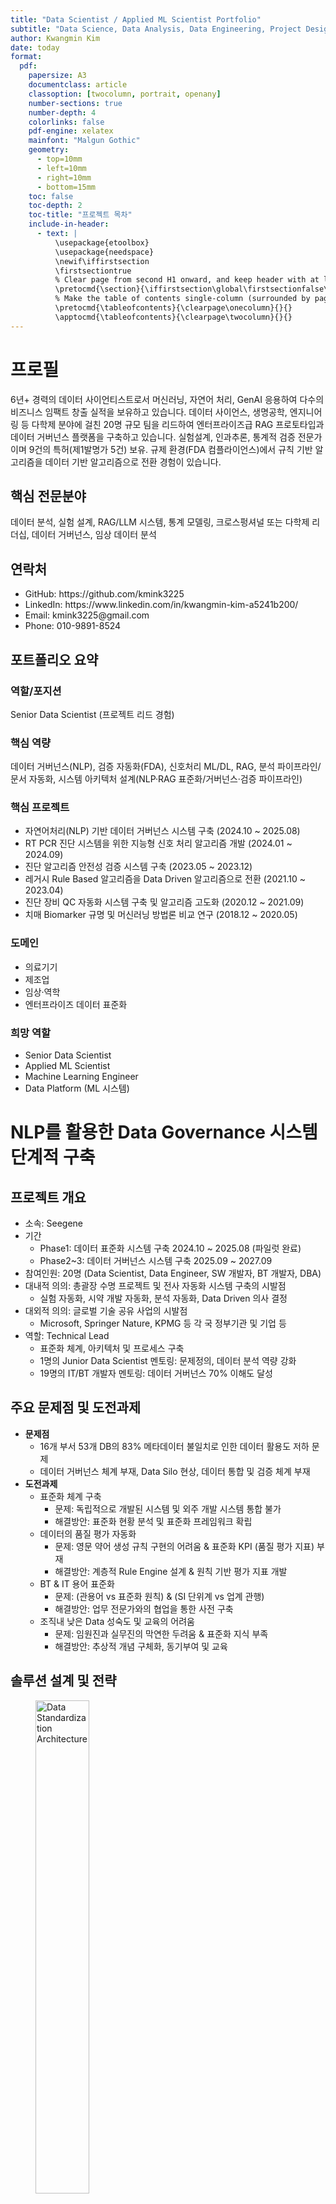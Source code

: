 ```yaml
---
title: "Data Scientist / Applied ML Scientist Portfolio"
subtitle: "Data Science, Data Analysis, Data Engineering, Project Design, Project Management"
author: Kwangmin Kim
date: today
format: 
  pdf:
    papersize: A3
    documentclass: article
    classoption: [twocolumn, portrait, openany]
    number-sections: true
    number-depth: 4
    colorlinks: false
    pdf-engine: xelatex
    mainfont: "Malgun Gothic"
    geometry:
      - top=10mm
      - left=10mm
      - right=10mm
      - bottom=15mm
    toc: false
    toc-depth: 2
    toc-title: "프로젝트 목차"
    include-in-header:
      - text: |
          \usepackage{etoolbox}
          \usepackage{needspace}
          \newif\iffirstsection
          \firstsectiontrue
          % Clear page from second H1 onward, and keep header with at least 5 lines
          \pretocmd{\section}{\iffirstsection\global\firstsectionfalse\else\clearpage\fi\Needspace{5\baselineskip}}{}{}
          % Make the table of contents single-column (surrounded by page breaks)
          \pretocmd{\tableofcontents}{\clearpage\onecolumn}{}{}
          \apptocmd{\tableofcontents}{\clearpage\twocolumn}{}{}
---
```


# 프로필 {.unnumbered}

6년+ 경력의 데이터 사이언티스트로서 머신러닝, 자연어 처리, GenAI 응용하여 다수의 비즈니스 임팩트 창출 실적을 보유하고 있습니다. 데이터 사이언스, 생명공학, 엔지니어링 등 다학제 분야에 걸친 20명 규모 팀을 리드하여 엔터프라이즈급 RAG 프로토타입과 데이터 거버넌스 플랫폼을 구축하고 있습니다. 실험설계, 인과추론, 통계적 검증 전문가이며 9건의 특허(제1발명가 5건) 보유. 규제 환경(FDA 컴플라이언스)에서 규칙 기반 알고리즘을 데이터 기반 알고리즘으로 전환 경험이 있습니다.


## 핵심 전문분야 {.unnumbered}

데이터 분석, 실험 설계, RAG/LLM 시스템, 통계 모델링, 크로스펑셔널 또는 다학제 리더십, 데이터 거버넌스, 임상 데이터 분석

## 연락처 {.unnumbered}

- GitHub: https://github.com/kmink3225
- LinkedIn: https://www.linkedin.com/in/kwangmin-kim-a5241b200/
- Email: kmink3225@gmail.com
- Phone: 010-9891-8524

## 포트폴리오 요약 {.unnumbered}

### 역할/포지션 {.unnumbered}

Senior Data Scientist (프로젝트 리드 경험)

### 핵심 역량 {.unnumbered}

데이터 거버넌스(NLP), 검증 자동화(FDA), 신호처리 ML/DL, RAG, 분석 파이프라인/문서 자동화, 시스템 아키텍처 설계(NLP·RAG 표준화/거버넌스·검증 파이프라인)

### 핵심 프로젝트 {.unnumbered}

- 자연어처리(NLP) 기반 데이터 거버넌스 시스템 구축 (2024.10 ~ 2025.08)
- RT PCR 진단 시스템을 위한 지능형 신호 처리 알고리즘 개발 (2024.01 ~ 2024.09)
- 진단 알고리즘 안전성 검증 시스템 구축 (2023.05 ~ 2023.12)
- 레거시 Rule Based 알고리즘을 Data Driven 알고리즘으로 전환 (2021.10 ~ 2023.04)
- 진단 장비 QC 자동화 시스템 구축 및 알고리즘 고도화 (2020.12 ~ 2021.09)
- 치매 Biomarker 규명 및 머신러닝 방법론 비교 연구 (2018.12 ~ 2020.05)

### 도메인 {.unnumbered}

* 의료기기
* 제조업
* 임상·역학
* 엔터프라이즈 데이터 표준화

### 희망 역할 {.unnumbered}

* Senior Data Scientist
* Applied ML Scientist
* Machine Learning Engineer
* Data Platform (ML 시스템)


::: {=latex}
\clearpage
\onecolumn
\tableofcontents
\clearpage
\twocolumn
:::

# [NLP를 활용한 Data Governance 시스템 단계적 구축]{#proj-governance}

## 프로젝트 개요

* 소속: Seegene
* 기간
  * Phase1: 데이터 표준화 시스템 구축 2024.10 ~ 2025.08 (파일럿 완료)
  * Phase2~3: 데이터 거버넌스 시스템 구축 2025.09 ~ 2027.09
* 참여인원: 20명 (Data Scientist, Data Engineer, SW 개발자, BT 개발자, DBA)
* 대내적 의의: 총괄장 수명 프로젝트 및 전사 자동화 시스템 구축의 시발점
  * 실험 자동화, 시약 개발 자동화, 분석 자동화, Data Driven 의사 결정
* 대외적 의의: 글로벌 기술 공유 사업의 시발점
  * Microsoft, Springer Nature, KPMG 등 각 국 정부기관 및 기업 등
* 역할: Technical Lead
  * 표준화 체계, 아키텍처 및 프로세스 구축
  * 1명의 Junior Data Scientist 멘토링: 문제정의, 데이터 분석 역량 강화
  * 19명의 IT/BT 개발자 멘토링: 데이터 거버넌스 70% 이해도 달성

## 주요 문제점 및 도전과제

* **문제점**
  * 16개 부서 53개 DB의 83% 메타데이터 불일치로 인한 데이터 활용도 저하 문제
  * 데이터 거버넌스 체계 부재, Data Silo 현상, 데이터 통합 및 검증 체계 부재 
* **도전과제**
  * 표준화 체계 구축
    * 문제: 독립적으로 개발된 시스템 및 외주 개발 시스템 통합 불가
    * 해결방안: 표준화 현황 분석 및 표준화 프레임워크 확립
  * 데이터의 품질 평가 자동화
    * 문제: 영문 약어 생성 규칙 구현의 어려움 & 표준화 KPI (품질 평가 지표) 부재
    * 해결방안: 계층적 Rule Engine 설계 & 원칙 기반 평가 지표 개발
  * BT & IT 용어 표준화
    * 문제: (관용어 vs 표준화 원칙) & (SI 단위계 vs 업계 관행)
    * 해결방안: 업무 전문가와의 협업을 통한 사전 구축
  * 조직내 낮은 Data 성숙도 및 교육의 어려움
    * 문제: 임원진과 실무진의 막연한 두려움 & 표준화 지식 부족
    * 해결방안: 추상적 개념 구체화, 동기부여 및 교육

## 솔루션 설계 및 전략

![Data Standardization Architecture](./data/governance_nlp.PNG){height=45%}

* Phase 1: 표준화 프레임워크 구축 (Proof of Concept)
  * 표준화 프래임워크 실증 + 현실적 범위 설정 + 단계적 표준화 진행
  * 표준화 프레임워크 구축 (원칙 + 표준 사전 + 품질 평가)
  * 표준화 프로세스 반자동화 시스템 구축: Hybrid Rule Engine
    * Rule Based 표준화 프로세스 구축
    * Data Driven (딥러닝을 활용) 표준화 프로세스 병목 현상 해결
* Phase 2 ~ 3: 표준화 범위 확장 및 데이터 거버넌스 시스템 구축
  * DB 확장 시 표준화 프로세스 시스템 확장
  * MS Azure Data Factory & Databricks 연동
  * 거버넌스 체계 구축, 표준화 교육 및 캠페인 진행
  * 표준화 모니터링 시스템 구축
  * 자동화 워크 플로우 구축
  * 데이터 활용방안 모색

## 기술 스택 및 요구 역량

* 데이터 처리: Python (pandas, numpy, regex, NLTK, konlpy, pyarrow)
* 자연어 처리: Pytorch (Hugging Face, Transformer, KoBERT, KoSRoBERTa)
* 머신러닝: scikit-learn (HDBSCAN, PCA, UMAP, silhouette score, 등)
* 시각화 & 모니터링: Streamlit, matplotlib/seaborn, plotly, NetworkX
* RAG: Langchain, OpenAI (GPT-4o), FAISS, Hugging Face, pdfplumber
* 기술적 역량
  * 복잡한 비즈니스 규칙의 알고리즘 설계 능력
  * 딥러닝 모델 설계 및 훈련 데이터 생성 능력
* 업무적 역량
  * 데이터 표준화 프레임워크 구축 (표준화 원칙 및 표준 사전 구축)
  * 도메인 전문가와의 협업 및 요구사항 분석
  * 표준화 정책 수립 및 이행 관리
  * 경영진 및 실무진과의 커뮤니케이션 능력

## 결과 및 성과

* 정량적 성과: 데이터 품질 향상
  * 표준화 체계 수립: 0% → 100% (최초 구축)
    * 표준화 원칙, 표준 사전, 표준 데이터 계층 구조, 품질 평가 프로세스 구축
  * 메타데이터 완전성: 29.6% → 100% (80.4% 개선)
  * 메타데이터 일관성: 8.4% → 98.7% (90.3% 개선)
* 효율성 개선
  * 물리명 규칙 검증 시간: 수동 8시간 → 자동 0.73초 (99.27% 단축, 전체 컬럼 기준)
  * 약어 규칙 준수율: 수동 생성 72% → 자동 100% (28% 향상)
  * NLP를 활용한 표준화 프로세스 간소화: 도메인 분류 자동화
* 시스템 구축 성과
  * 표준화 (품질 평가 및 약어생성) 프로그램 핵심 모듈 8개 개발
  * 표준화 세부 규칙 200여개 생성
  * 품질 지표 16개 개발 및 자동 산출 체계 구축
  * NLP(KoBERT)를 통한 도메인 그룹 분류: 용어 중복 방지, 도메인 항목 관리 및 도메인 그룹 관리
    * 예시: "USER_ID", "고객번호", "제품코드", "비밀번호" 등
    * 총 5,632개 훈련 용어, 14개 도메인 그룹, 훈련/테스트 분할 80%/20%
    * 정확도 96.89%, Macro-F1 0.97, '일반단어' 클래스 최저 F1 0.88, 그 외 다수 클래스 0.95 ~1.00
  * NLP(KoSRoBERTa)를 통한 유사 용어 Clustering:  금칙어 관리 및 표준안 관리
    * 예시: "사용자ID", "UserID", "User", "user_id" 등 금칙어 관리
    * Silhouette Score, 0.2752 -> 0.4374 (스키마 정규화로 58.9% 향상, 물리명/논리명 2,214개 기준)
  * RAG(LangChain + FAISS + OpenAI API)을 활용한 표준화 지원
    * 표준화 원칙 정보 검색 및 QnA
    * 코드 스니펫을 입력받아 논리명 추천
    * 데이터 표준화 원칙 (약 200개 Rules) 기반 논리명 추천
    * LLM 논리명을 입력받아 커스텀 약어생성모듈로 물리명 추천
    * 표준화 관련 회의 및 QnA 건 수 감소 (약 70건/주 → 약 4건/주, 94.3% 단축)
* 정성적 성과
  * 표준화 정책 수립, 거버넌스 체계 구축 및 16개 부서 통합 데이터 표준 확립

## 기대효과 

* 단기 기대효과
  * 데이터 통합 작업 시간 단축 (2시간 → 약 5분, 95.8% 단축)
  * 신규 시스템 구축 시 신속한 표준안 적용 가능
  * 데이터 품질 이슈 사전 예방 체계 확립
* 장기적 비즈니스 가치
  * 부서 간 데이터 공유 활성화, 통합 작업 시간 단축 및 활용도 향상
  * 실험 데이터 모니터링 시스템 구축
  * 글로벌 기술 공유사업 본격화

## 추후 과제

* 표준화 범위 확대
* Airflow를 활용한 자동화 워크플로우 구축
* 표준 사전 및 DB 메타데이터 데이터베이스 연동
* 모니터링 및 성능 최적화

# [Real-Time PCR 진단 시스템을 위한 지능형 신호 처리]{#proj-pcr-signal}

## 프로젝트 개요

* 소속: Seegene
* 기간: 2024.01 - 2024.09 (9개월)
* 참여 인원: Data Scientist 3명, Data Engineer 2명, Biologist 2명
* Rule Based 진단 알고리즘을 Data Driven 알고리즘으로의 점진적 개선
  * 기존 rule-based 알고리즘의 한계로 인한 다양한 PCR 신호 패턴 대응 부족
  * 표준화되지 않은 baseline fitting 알고리즘 사용으로 인한 일관성 문제
  * 진단 정확도 향상 및 위양성/위음성 결과 최소화
* 역할: Project Manager & Data Scientist

## 주요 문제점 및 도전과제

* 기술적 문제점
  * 신호 노이즈 복잡성: 화학/광학/기계적 반응의 측정 불가능한 노이즈 패턴
  * 알고리즘 분산화: 여러 baseline fitting 알고리즘 병존 및 소통 장애
  * Gray Zone 신호: 시약 성능 및 환경 요인으로 인한 모호한 판독 구간 존재
* 운영적 도전과제
  * 데이터 파이프라인 부재: 체계적인 신호 데이터 수집 및 분석 프로세스 미구축
  * 성능 평가 기준 부재: 객관적인 알고리즘 성능 비교 메트릭 부족
  * 주관적 신호 선별: 1년간 수동으로 특이 신호를 육안 식별하는 비효율적 프로세스
* 제약 조건
  * 호환성 요구: Python에서 C++로의 원활한 포팅을 위한 최소 패키지 사용
  * 이해관계자 다양성: 생물학자, 비전문가 임원 등 다양한 배경의 stakeholder 고려
  * 적은 데이터 포인트: 제한적인 baseline 데이터에서의 robust 알고리즘 필요

## 솔루션 설계 및 전략

1. 데이터 파이프라인 구축

* 다양한 PCR 신호 패턴 수집 및 전처리 자동화
* MuDT 전/후 신호 처리 분석 체계 구축
* 성능 평가를 위한 end-to-end 데이터 처리 워크플로우

![Data Pipeline](./data/baseline_subtraction_pipeline.PNG){width=45%}

2. 알고리즘 비교 분석

* 1st Pannel [After BPN]: normalized **Raw Data**를 보여준다. 
* 2nd Pannel [CFX]: (대조군1) 타사 기기전용 SW에 내재된 **Black Box** 알고리즘 
* 3rd Pannel [DSP]: (대조군2) DS팀의 공식적으로 배포된 **Legacy Rule-Based** 알고리즘 
* 4th Pannel [Auto]: (대조군3) 생물 실험자들이 사용하는 **Legacy Rule-Based** 알고리즘 
* 5th Pannel [Strep+N]: (실험군1) N+1 번째 [DSP]를 보완용  **Rule-Based** 알고리즘 
* 6th Pannel [ML]: (실험군2)본인의 특성방정식을 활용한 **data driven ML** 알고리즘 
  * Taylor Series에서 함수를 다항식으로 근사할 수 있다는 점에서 착안
  * 다항식 기저 함수를 사용한 선형 회귀로 데이터를 적합하는 방법을 시도
  * 특성 공간 확장을 통해 데이터 내 복잡한 비선형 관계 모델링
  * 적절한 차수 선택과 정규화를 통해 baseline 신호에 적합
  * 로그 정규화 > 기저 함수 > 특성 방정식 > 비용 함수 > 그래디언트 > Momentum > 예측 > 역정규화

3. 시각화 중심 검증 체계: 비전문가를 위한 직관적 성능 평가

* 복수 신호 분석: 6개 알고리즘의 총체적 성능 비교
* 단일 신호 분석: 특이 신호에 대한 세부 성능 평가
* 신호 유형별 분석: 증가/감소/MuDT 특이 신호 패턴별 성능 검증

## 기술 스택

* 언어: Python (C++ 포팅 고려), Matlab (Legacy 알고리즘)
* 라이브러리: NumPy, Pandas (최소화 정책)
* 시각화: Matplotlib, Plotly
* 수학적 구현: 특성방정식, 신경망 (without Pytorch, Tensorflow, Keras)

## 결과 및 성과

* 알고리즘 성능 검증
  * ML 알고리즘: White noise에 가장 근접한 차감 결과로 최우수 성능 입증
  * 개선된 Rule-based: 기존 대비 특이 신호 처리 능력 향상
  * Black Box 알고리즘: 업계 1위 타사 알고리즘과 성능 비교 완료
  * 위음성률 개선: 0.47% → 0.04% (91.49% 개선)
* 프로세스 개선
  * 개발 프로세스 표준화: 시약 개발 시 일관된 알고리즘 적용 체계 구축
  * 검증 체계: 정성적 평가 방법론을 통한 알고리즘 성능 검증 프레임워크
* 시스템 개선
  * 표준화: 분산된 baseline fitting 알고리즘의 단일화 방향 제시
  * 자동화: 수동적 신호 선별 과정을 체계적 파이프라인으로 대체
  * 시각화 도구: 비전문가도 이해 가능한 직관적 성능 비교

![알고리즘별 복수 신호 성능 비교](./data/multiple_signal_evaluation.PNG){width=45%}

![알고리즘별 단일 신호 성능 비교](./data/single_signal_evaluation.PNG){width=45%}

## 기대효과 

* 즉시적 효과
  * 진단 정확도 향상: 위양성/위음성 결과 감소로 환자 안전성 제고
  * 개발 효율성: 표준화된 알고리즘으로 시약 개발 시간 단축
  * 품질 일관성: 단일화된 baseline fitting으로 제품 간 성능 편차 최소화
* 장기적 영향
  * 규제 대응 강화: V&V 프로세스 기반의 알고리즘 검증 체계 구축
  * 기술 경쟁력: Data-driven 접근으로 차세대 진단 알고리즘 기술 확보
  * 확장성: 다른 진단 알고리즘 영역으로의 방법론 확산 가능
* 비즈니스 가치
  * 시장 차별화: 업계 최고 수준의 신호 처리 기술 확보
  * 리스크 관리: 진단 오류로 인한 법적/재정적 리스크 감소
  * 혁신 문화: data-driven 의사결정 문화 확산의 기반 마련

# [북미 진출을 위한 진단 알고리즘 안전성 검증 자동화]{#proj-fda-validation}

## 프로젝트 개요

* 소속: Seegene
* 기간: 2023.05 - 2023.12 (8개월)
* 참여 인원: 데이터 사이언티스트 3명, 데이터 엔지니어 2명, 생물학자 8명, 특허 담당자 3명
* 의료 장비 및 시약 제품의 글로벌 진출 시 각국 정부의 규제 사항 존재
  * 시약의 안정성 검증 & 장비의 안정성 검증
  * **진단 알고리즘의 안정성 검증**
* 북미 진단 시장 진출을 위한 알고리즘 안전성 검증용 통계 분석 문서 작성 반자동화
* 기존 Software Engineering Test보다 더 엄격한 **Advanced Testing** 요구
* 역할: Data Scientist & Project Lead
  * 전체 검증 시스템 설계 및 구현 주도
  * 통계 분석 책임자: Switch Model 기반 검증 방법론 개발
  * Junior Data Scientist 1명 멘토링: 통계 분석, 실험설계 및 리포팅 작성 역량 강화
  * 팀 리더십: 15명 다학제 팀 관리 및 FDA 규제 교육
  * 역할 분배: unit test, integration test, system test, **statistical test**

## 솔루션 설계 및 전략

* 알고리즘 안전성을 **통계적으로 입증**하는 시스템 기획
* **Statistical Validation System** 확립을 통한 통계적 분석 입증
* 알고리즘 리스크 정의 및 **정량적 영향도 분석**
* 코드 변화 대응을 위한 **자동화 시스템** 구축
* **SGS 가이던스(EN62304)** 참고 
* **FDA General Principles of Software Validation** 문서 기반 시스템 확립
* Structural Testing (코드 기반) & **Statistical Testing** (통계 분석 기반) 병행
* Seegene BT(생명공학)와 IT(정보기술) 부문 협력 체계 구축
* 창의적 Testing Model 기획 및 Statistical Analysis Design 구체화
* Analytical endpoints(비임상, bench): precision/repeatability, reproducibility, linearity, LoD/LoQ, interference/cross-reactivity, stability

![Data Pipeline](../../images/projects/fda_validation/data_pipeline.PNG){width=45%}

## 주요 도전과제 및 해결방안

* 문제: BT 부서 생성 데이터 입력 시스템 부재
* 해결: 실험 설계 파일, 의료기기 원시 데이터, 추출 데이터의 **디지털화 시스템** 구축
* 문제: BT 및 Data Science 팀 업무 기술서 부재
* 해결: 부서간 협업을 통한 **업무 문서화** 진행 및 기대 정답 기준 확립
* 5단계 Data QC Process 강화
  * 오타 교정, 결측치 처리, 이상 데이터 처리, 알고리즘 데이터 정합성 1,2차 검정
* 제약 조건
  * 호환성 요구: Python에서 C++로의 원활한 포팅을 위한 최소 패키지 사용
  * 통계 분석 결과 시각화 및 문서화 자동화 시스템 구축

## 기술 스택 및 요구 역량

* 규제 지식: FDA Software Validation
* 통계 분석: Statistics (2-Way Repeated Measures ANOVA, McNemar, Breslow-Day, Cochran-Mantel-Haenszel), Analytical Performance Evaluation (CLSI EP05/EP06/EP17), Experimental Design (DoE)
* 프로그래밍: R (Statistical Testing), Python (Engineering), Matlab (진단 알고리즘)
* 워크플로우: Apache Airflow
* 문서 자동화: Quarto (200페이지 FDA 보고서 자동 생성 시스템)
* 도메인 지식: Biology, Biostatistics, Epidemiology

## 결과 및 성과

![Report Table](./data/fda_table.PNG){width=25%}

![Overview Plot](../../images/projects/fda_validation/result_plot.PNG){height=28%}

![Detailed Plot](./data/fda_plot.PNG){height=28%}

* FDA 제출용 verification & validation report 초안 완성 (FDA 미제출)
* 문서화 시스템: 업무 소통 및 RDB 시스템 구축을 위한 자동화 시스템
* 리스크 관리 통계 분석: 시약/장비 고유 효과 및 교란 요인 위험 관리 분석
* 성능 평가 체계: 사내 최초 알고리즘 및 시약 제품 종합 성능 평가 관리 체계
* 리포팅 자동화: 수동 6개월 → 자동화 3주 (87.5% 시간 단축)
* 99.2%의 시약 + 알고리즘 안전성 통계적 입증
* 혁신성: 사내 고유 Switch Model 기반 모듈별 검증 방법론 개발


## 기대효과

* 북미 시장 진출을 위한 FDA 규제 대응 체계 확립
* 알고리즘 안전성에 대한 통계적 증명 체계 구축
* 시약, 장비, 소프트웨어 및 알고리즘 통합 인허가 시스템 구축


# [레거시 Rule-Based 알고리즘의 Data-Driven 전환]{#proj-legacy-to-ml}

## 프로젝트 개요

* 소속: Seegene
* 기간: 2021.10 - 2023.04 (1년 6개월)
* 참여 인원: Data Scientist 4명, Data Engineer 2명
* Rule Based 진단 알고리즘을 Data Driven 알고리즘으로의 점진적 개선
  * 복잡한 조건문 기반 신호 보정 시스템의 근본적 한계 해결
  * 10+단계 보정 과정에서 발생하는 systematic bias 및 비선형 상호작용 문제 개선
  * 비효율적인 유지보수 레거시 알고리즘을 데이터 기반 시스템으로 전환
* 프로젝트 구성
  * Phase 1: 레거시 알고리즘 Reverse Engineering (12개월)
  * Phase 2: 알고리즘 개선안 설계 및 제안 (6개월)
* 역할: Data Scientist (Statistical Learning을 활용한 알고리즘 분석 및 개선안 설계)

## 주요 문제점 및 도전과제

* 기술적 도전과제
  * 알고리즘 문서 부재, 코드 주석 부재 및 가독성이 매우 낮은 변수명의 Legacy Matlab 코드의 역공학(reverse engineering)의 필요성
  * 유지보수성 저하: 10+단계의 보정과 각 단계별 5+가지 조건으로 수백 가지 실행 경로 생성
  * Systematic Bias 누적: 각 보정 단계에서 발생하는 작은 편향들의 누적으로 최종 결과의 체계적 왜곡
  * 비선형 상호작용: 보정 단계들 간의 복잡한 비선형 상호작용으로 인한 sensitivity analysis 불가능
  * 복잡한 조건문에서 생성된 도메인 지식 없이 경험적으로 설정된 50+개 파라미터의 최적화 불가능성 
* 운영적 도전과제
  * 과적합 위험: 특정 장비나 데이터셋에 맞춰진 구체적 조건문들의 새로운 환경에서의 실패 가능성
  * 테스트 어려움: 모든 조건 조합 테스트의 사실상 불가능성과 특정 조건에서만 발생하는 버그 발견의 어려움
  * 예측 불가능성: 유사한 입력 데이터가 미세한 분기점에서 완전히 다른 보정 경로를 따르는 결과 일관성 부족
  * 조직 내 소통 장벽: 통계 비전공자에게 결정론적 규칙의 한계, 편향누적 및 민감도 분석 등의 통계 개념 설명 어려움
  * 기존 워크플로우와의 충돌: 레거시 알고리즘에 익숙한 생물학자들의 새로운 방법론에 대한 저항과 학습 곡선
* 제약 조건
  * C++ 포팅 요구: 최종 목표가 모든 알고리즘을 C++로 포팅하는 것이므로 reverse engineering을 통한 명확한 로직 이해 필수 및 알고리즘 개선안을 low level 프로그래밍으로 구현
  * 확장성 문제: 새로운 노이즈 패턴 발견 시마다 조건문 추가로 인한 복잡도의 기하급수적 증가
  * 추적 불가능성: 최종 결과에 어떤 보정 단계가 어떤 영향을 미쳤는지 분석의 어려움
  * 팀 문화적 제약: Data Science팀 내에서도 수학/통계적 접근보다 엔지니어링 관점을 우선시하는 문화
  * 구현 용이성과 직관적 이해를 중시하는 성향
  * 통계적 엄밀성보다 실행 및 운영 가능성을 우선하는 개발 철학의 차이

## 해결 접근법

**1단계: Legacy 시스템 역공학 및 포팅**

* Legacy Matlab 코드 분석
  * 비문서화 알고리즘의 체계적 분석 및 논리적 흐름 해석
    * 주석 부재 및 가독성 낮은 변수명으로 구성된 코드의 의미 추론
    * 50+개 경험적 파라미터들 간의 의존성 분석 및 각 조건문의 의미 추론
    * 10+단계 보정 과정의 수학적/통계적 근거 문서화
* 알고리즘 로직 플로우 명세화
  * 각 보정 단계의 입력/출력 관계 정의
  * 조건분기 구조의 결정 트리 형태 시각화
  * Data Engineer의 C++ 포팅을 위한 상세 기술 문서 작성

**2단계: 개선안 설계 및 제안**

* 규제 환경 고려사항 분석
  * FDA 규제 대응: 의료기기, 의료시약 및 의료 알고리즘 승인을 위한 알고리즘 설명력(explainability) 요구사항 분석
  * 딥러닝/ML 블랙박스 모델의 설명력 부족으로 인한 규제 리스크 평가
  * 기존 rule-based 접근법의 설명력 확보 명분과 실제 성능 간 trade-off 문제 분석
* Hybrid Modeling 개선안 설계
  * 메카니스틱 모델 기반 접근: 생물학적 메커니즘을 반영한 해석 가능한 모델
  * 로지스틱 시그모이드 일반형을 RT-PCR kinetics의 수학적 표현으로 활용
  * 주요 전처리 함수 3개와 메카니스틱 모델의 합성함수(composite function) 구성

**합성 함수 정의**

[보안 고지: 규제 목적의 설명력을 위해 개념 및 수식 수준으로만 기술했으며, 소스코드, 세부 알고리즘 로직, 파라미터 규칙 등 민감 정보는 보안상의 이유로 공유하지 않습니다.]

$$
f(x; \phi_1, \phi_2, \phi_3, \beta) = g_3(g_2(g_1(x, \phi_1), \phi_2), \phi_3) + \text{sigmoid}_{g}(x; L_{\min}, L_{\max}, k, x_0)
$$

일반형 로지스틱 시그모이드 정의(예시):

$$
\text{sigmoid}_{g}(x; L_{\min}, L_{\max}, k, x_0) = L_{\min} + \frac{L_{\max} - L_{\min}}{1 + e^{-k(x - x_0)}}
$$

**목적 함수**

$$
\hat{\theta} = \arg\min_{\phi_1,\phi_2,\phi_3,\beta,\sigma^2} \sum_{i=1}^{n} [y_i - f(x_i; \phi_1, \phi_2, \phi_3, \beta)]^2
$$

* 통계적 모델링 통합: 잔차의 확률적 특성을 명시적으로 모델링
  * 결합추정(joint estimation)을 통한 전체 파라미터의 동시 최적화로 systematic bias 방지
  * 합성함수와 실제 데이터 간 잔차의 정규분포 가정 및 white noise 조건 확인

**정규분포 가정**

$$
y_i | x_i, \theta \sim \mathcal{N}(f(x_i; \phi_1, \phi_2, \phi_3, \beta), \sigma^2) = \mathcal{N}(f(x_i; \theta), \sigma^2) = \mathcal{N}(\mu, \sigma^2)
$$

$$
\text{where }\theta = (\phi_1, \phi_2, \phi_3, L_{\min}, L_{\max}, k, x_0, \sigma^2)^T
$$



### 규제 환경에서의 설명력(Explainability) 근거 {.unnumbered}

**생물학적 해석가능성 (Biological Interpretability)**

* 메카니스틱 모델의 투명성
  * 모형-현상 매핑: 합성함수의 각 구성요소(g1/g2/g3, sigmoid)가 신호 전처리·메커니즘과 일대일로 대응되어 파라미터 변화의 의미를 생물학적으로 해석 가능.
  * RT-PCR kinetics의 수학적 표현을 통해 각 파라미터가 실제 생물학적 프로세스와 직접 연결
  * 로지스틱 시그모이드 일반형의 파라미터들($L_{\min}, L_{\max}, k, x_0$)이 각각 baseline 신호 하한, 포화 신호 상한, 증폭률(기울기), 변곡점 등 물리적 의미를 가짐
  * 합성함수의 각 구성요소($g_1, g_2, g_3$​)가 신호 전처리 단계와 일대일 대응되어 "왜 이런 결과가 나왔는가"를 생물학적 메커니즘으로 설명 가능

**통계적 검증 가능성 (Statistical Validation)**

* 명시적 확률 모델을 통해 불확실성 정량화
* 잔차 분석(ACF, QQ-plot, Ljung-Box test)으로 모델 가정 검증
* 신뢰구간과 가설검정을 통한 성능의 수치적 입증
* 규제 심사에서 요구되는 "통계적으로 유의한 성능"을 객관적으로 제시
* 예시: 정확도 94.5% [95% CI: 93.8–95.2], LoD = 35.2, 선형성 R² = 0.992, p<0.001

**결정론적 재현성 (Deterministic Reproducibility)**

* 목적함수가 완전히 명시되어 동일 입력에 대한 동일 출력이 재현적으로 확인됨
* Black-box ML과 달리 모든 계산 과정이 수학적으로 추적 가능
* 알고리즘 변경 시 어떤 부분이 어떻게 바뀌었는지 명확한 documentation

**임상적 해석력 (Clinical Interpretability)**

* 각 파라미터 변화가 진단 결과에 미치는 영향을 정량적으로 설명
* 민감도 분석을 통해 어떤 요인이 최종 결과에 가장 큰 영향을 미치는지 파악
* 임상의가 결과를 해석하고 의사결정에 활용할 수 있는 명확한 근거 제공


## 기술 스택

* 언어: Python (C++ 포팅 고려), Matlab (Legacy 알고리즘 역공학)
* 라이브러리: NumPy, pandas, pyarrow (최소화 정책)
* 통계적 방법론: mechanistic modeling, composite function optimization, Joint parameter estimation, residual analysis, white noise testing


## 성과

* 달성 성과
  * Legacy Matlab 코드의 완전한 reverse engineering 및 문서화 80% 완료
  * Data Engineer팀의 C++ 포팅을 위한 상세 기술 명세서 제공
  * 통계적으로 엄밀한 hybrid modeling 개선안 설계 완료
* 조직적 한계
  * BT(Biotechnology) 부서들의 새로운 방법론에 대한 저항 우려
  * 팀장 차원에서 개선안 도입 거부 결정
  * 기존 워크플로우 유지를 우선하는 조직 문화로 인한 혁신 제약

## Lesson Learned

* 시스템적 사고와 최적화 전략
  * 복잡한 rule-based 시스템의 근본적 한계를 systematic bias와 비선형 상호작용 관점에서 분석
  * 개별 구성요소 최적화가 아닌 전체 시스템의 global optimization 필요성 인식
  * 결합추정을 통한 통합적 접근법이 순차적 최적화보다 우수함을 이론적으로 확립
* 도메인 특화 모델링 역량
  * 메카니스틱 모델과 통계적 방법론을 결합한 hybrid modeling의 실무 적용성 확인
  * FDA 규제 환경에서 설명력(explainability)과 성능을 동시에 만족하는 방법론 설계 경험
  * 생물학적 현상을 수학적 모델로 정확히 표현하여 도메인 전문가와의 소통 개선
* 레거시 시스템 분석 및 리엔지니어링
  * 문서화되지 않은 복잡한 시스템을 체계적으로 역공학하는 방법론 정립
  * 파라미터와 10+ 보정 단계의 상호의존성을 논리적 플로우로 재구성하는 분석 역량
  * 기존 시스템의 한계를 정량적으로 진단하고 통계적 근거를 바탕으로 개선 방향 제시
* 조직 변화 관리와 기술 도입 전략
  * 기술적 우수성과 조직 수용성 간의 균형점 탐색: BT 부서의 저항과 팀장의 리스크 회피 성향 경험
  * 통계적 개념(편향 누적, 민감도 분석)을 비전공자에게 전달하는 커뮤니케이션 역량의 중요성
  * 교훈: 기술적 완성도보다 stakeholder buy-in과 점진적 변화 전략이 실행 성공의 핵심 요소

# [진단 장비 QC 프로세스 자동화 및 알고리즘 고도화]{#proj-device-qc}

## 프로젝트 개요

* 소속: Seegene
* 기간: 2020.12 - 2021.09 (9개월)
* 참여 인원: 데이터 사이언티스트 1명, Full Stack 개발자 3명, 기계공학자 4명, 특허 담당자 3명
* PCR 진단 시약을 타사 장비 공급업체의 장비에 탑재
* 진단 서비스 결과의 정확도를 위해 **2 Step 장비 QC 프로세스를 통해 장비의 성능 평가**
* 프로젝트의 목적: 1. 부정확한 **QC 알고리즘 개선** 2. 투입 리소스가 많은 **QC프로세스 과정을 간소화**시켜 현업의 부담을 경감
* **2 Step QC Process**
  * QC Step 1: 자사 시약에 맞게 장비간 **신호 Scale Calibration** 
  * QC Step 2: 장비의 성능을 평가하여 **합격/불합격 분류** - 문제점 발생
    * 엑셀을 이용한 **수동검사**, 비효율적인 **데이터 및 장비 추적 관리**
    * 수동 검사 과정에서 신호의 증폭 크기에 따라 **왜곡된 QC 결과** 발생
    * **기계 결함 및 휴먼 에러 구별 불가**
* 역할: Data Scientist & Project Manager
  * 문제정의 및 QC 프로세스 및 알고리즘 개선 방향 제시
  * 데이터 분석 파이프라인 구축
  * 프로젝트 진행 및 추진
  * 프로젝트 결과 보고서 작성 및 특허 출원

![기존 QC 프로세스](./data/qc_as_was.png)

## 솔루션 설계 및 전략

* Data Engineering: 산재된 **Excel QC data** ETL 
* QC Step2의 **장비 성능 평가 지표를 생성**하여 장비 성능 측정 고도화
* **합격/불합격 분류** 뿐만 아니라 **장비 등급을 차등 부여**하여 고객사에 차등 공급
* 시간에 따른 **장비의 성능을 지속적으로 모니터링**하여 장비의 성능 분석
* **QC Process 간소화**
  * QC Step 1 데이터를 통해 QC Step 2 결과를 예측하는 **딥러닝 모델 개발**
  * 예측 결과로 장비성능이 Fail로 확실시 되는 장비에 한해서 QC Step 2 검사 진행
  * Web App 로 분석 결과 및 시각화 Dashboard 제공
  * 실무 담당자가 데이터 업로드 하면 자동으로 분석 결과 제공

![개선된 QC 프로세스](./data/qc_as_is.png){height=30%}

## 기술 스택 및 요구 역량

* 데이터 엔지니어링: QC Data ETL
* 머신러닝: Clustering (PCA, t-SNE, DBSCAN), Anomaly Detection (Isolation Forest), Outlier Detection (IQR, Z score, 3-Sigma Rule)
* 딥러닝: Pytorch (LSTM), scikit-learn 
* 통계/신호처리: SNR, RSS 계산, 시계열 분해 등 
* 웹앱 개발: R Shiny (대시보드 및 시각화)
* 도메인 지식: PCR 기술, 의료기기 QC, 통계적 공정관리, 광학 장비 성능 평가 

## 결과

* PCR기기 2201대를 2552번의 실험해서 만들어진 61,248개의 신호 데이터 확보
* QC Process Step 2 장비 성능 평가 메트릭 생성
  * 신호 증폭 효율성 측정
  * SNR (Signal to Noise Ratio) 측정
  * 기준선 안전성 측정
  * 광학 균일성 측정
  * 장비 온도 균일성 측정
  * 음성 신호 추세 측정
  * 양성 신호 노이즈 측정
  * 시계열 분해 기반 노이즈 측정
  * Outlier 및 Anomaly Data 탐지로 labeling (IQR. Z score, PCA, t-SNE, DBSCAN, 3-Sigma Rule, Isolation Forest)
  * 신호 RSS (Residual Sum of Squares) 측정
* 평가 메트릭 QC 등급 분류: Pass (A+,A,B), Fail (F)

![장비 성능별 클러스터링](./data/clustering_result.PNG){width=30%}

* LSTM을 활용한 Step 1 데이터를 통한 Step 2 결과 예측 모델 개방
  * 합격/불합격 분류 정확도: 94.5%
  * 장비 성능 등급 분류 정확도: 82.7%

![LSTM Confusion Matrix](./data/qc_confusion_matrix.png){width=48%}

![LSTM ROC Curve](./data/qc_roc_curve.png){width=40%}

* Web App Dashboard Prototype 개발
  * 실무자가 데이터 업로드 하면 자동으로 분석 결과 제공
  * 시각화 및 데이터 관리 기능 제공
* 총괄장 R&D 부문 우수상 수상 및 2개의 특허 출원

## 기대효과

* 편의성 증가: QC시간 약 14배 감소
  * (As-Was: 약 400시간/100대) vs (As-Is: 약 28시간/100대)
* 웹 기반 자동화 플랫폼 제공
  * 연간 비용 약 13배 감소 (QC 시간 및 약 6억원의 비용 감소)
* Mechanical Engineers의 신기술 개발 지원

# [치매 Biomarker 규명: 대사체 통계 분석 및 머신러닝 방법론 비교 연구]{#proj-llfs}

## 프로젝트 개요

* 소속: The Taub Institute, Columbia University Irving Medical Center (CUIMC)
* 2차 세계 대전 후 Baby Boomer 세대의 대규모 치매 발병에 대비한 치매 인자 규명
* 모집단: 장수마을에 거주하는 백인 참여자 (LLFS - Long Life Family Study)
* 기간: 2018.12 - 2020.05 (18개월)
* 역할: Research Statistician & Data Scientist
* 참여 인원: 23명 (Epidemiologists, 생물통계학자, 유전통계학자, 신경외과 의사, 생화학자, 임상연구 코디네이터, 데이터 엔지니어) 

## 주요 문제점 및 도전과제

* 의학적 문제점
  * 알츠하이머병은 증상 발현까지 20년간 진행되어 전임상 단계 생리학 이해 필요
  * 유전적 요인(ex. APOE)이 알츠하이머병에 50% 기여하나 구체적 메커니즘 불명 
* 데이터 분석적 도전과제
  * 다중 센터 데이터 수집으로 인한 데이터 품질 불일치
  * 고차원 데이터 (약 3,000개 변수) 대비 작은 표본 크기 (146개 관측치)
  * Mass Spectrometry 데이터의 복잡한 결측치 및 이상치 패턴
  * Multiple testing으로 인한 1종 오류 증가 위험
* 연구 환경적 제약
  * 8개월간 연구소에서 파악하지 못한 강력한 교란자 존재
  * 유전체, 전사체, 단백질체, 대사체 다층 분석 필요성
  * 다학제 팀 간 소통 및 결과 공유 복잡성

## 솔루션 설계 및 전략

* 데이터 수집 및 전처리
  * 다중 센터 (New York, Boston, Pittsburgh, Denmark) 혈액 샘플링
  * Mass Spectrometry를 통한 대사체 데이터 디지털화
  * 체계적 데이터 품질 관리 프로세스 구축

![Data Pipeline](./data/LLFS_overview.PNG){height=30%}

* 데이터 품질 관리 (QC) 전략
  * 이상치 및 결측치 식별: 생화학자와의 협업을 통한 실험실 기준 적용
  * Missing Value Analysis: MCAR, MAR, MNAR 분류 및 처리 방안 결정
  * 데이터 포함/제외 기준: rowwise 및 columnwise 결측치 비율 5% 기준 적용
  * 데이터 전처리: Log transformation 및 Standardization
* 3단계 분석 파이프라인
  * 1단계 - EDA & Data Mining & 임상 지식: 패턴 발견 및 교란자 규명
  * 2단계 - Statistical Analysis: 다변량 회귀분석 및 생존분석
  * 3단계 - Machine Learning: 다양한 알고리즘 성능 비교 및 최적 모델 선택

## 기술 스택 및 요구 역량

* 프로그래밍: R (Tidyverse, ggplot2, mixOmics, survival, glmnet, etc.) 
* EDA: Student t-tests, Wilcoxon Mann-Whitney tests, χ² tests, Fisher Exact Tests, ANOVA, Kruskal-Wallis Tests
* 통계분석: Linear/ Logistic regression, Cox Proportional Hazards(PH) regression, Linear Mixed Effect Model, GEE, GWAS, Multiple Comparison Tests
* 머신러닝: Lasso, Ridge regression, Elastic net, Random forests, AdaBoost, Gradient boosting, SVM, PLS, Sparse PLS
* 데이터 마이닝: KNN, PCA, K-means clustering, DBSCAN
* 통계적 검증: Permuted p-values를 통한 multiple Testing correction
* 도메인 지식: 생리학, 생화학, 신경의학, 역학, 생물통계학, 유전학
* 협업 역량: 다학제 팀 (의사, 생물학자, 생물정보학자, 역학자) 소통

## 결과

* Sparse PLS 선택 (ML): variable extraction & selection, 해석가능성 확보
* Cox PH Model 선택: 알츠하이머병의 본질적 특성(시간 의존, right censsoring, semi-parametric) 반영
* GEE (Stat): 가족 구성원 간 유전적 상관관계 존재, 같은 가족 내 구성원들의 Working correlation이 틀려도 일관된 추정값 산출
* Permutation Test 적용 (Stat): 작은 표본 크기에서 parametric assumption 위반 시 robust한 통계적 추론
* 기존 8개월간 미지의 강력한 교란자를 EDA 및 Data Mining을 통해 3주 만에 규명 
* 약 3,000개 대사물질 중 약 60개가 질병과 5% 유의수준에서 유의한 관련성 있음
* 약 60개 중 13개의 대사물질이 질병과 1% 이하의 유의수준에서 유의한 관련성 있음
* GWAS를 통해 유의한 대사물질과 유의한 관련이 있는 유전자 규명
* Sparse Partial Least Squares가 최적 성능의 분류기로 선정 (분류 정확도 84%)

![EDA: Correlation Plots between Metabolites and Phenotype](./data/LLFS_datamining.PNG){width=45%}

![일부 GWAS 결과](./data/LLFS_gwas.PNG){width=30%}

![ML Classifier Performance](./data/LLFS_classfier_performance.PNG){width=45%}

![ML Classifier ROC](./data/LLFS_ROC.PNG){width=40%}

  
## 성과 및 기대효과

* Columbia University Mailman School of Public Health 연례 연구 발표회 포스터 발표
* 연례 연구 경진대회에서 약 100명의 대학원생 중 상위 3명 선정, 상금 $1,000 및 학과장상 수상
* Columbia University Irving Medical Center 신경외과 정규직 Job Offer 획득
* 고차원 대사체 데이터에 대한 체계적 분석 파이프라인 구축
* 다학제 협업 연구 모델 및 분석 방법론 제안


